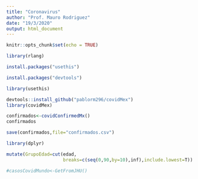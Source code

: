 ---
title: "Coronavirus"
author: "Prof. Mauro Rodriguez"
date: "19/3/2020"
output: html_document
---

```{r setup, include=FALSE}
knitr::opts_chunk$set(echo = TRUE)
```



```{r}
library(rlang)
```

```{r}
install.packages("usethis")
```

```{r}

install.packages("devtools")

```

```{r}
library(usethis)
```


```{r}



devtools::install_github("pablorm296/covidMex")
library(covidMex)

```


```{r}
confirmados<-covidConfirmedMx()
confirmados
```

```{r}
save(confirmados,file="confirmados.csv")
```



```{r}
library(dplyr)

mutate(GrupoEdad=cut(edad,
                     breaks=c(seq(0,90,by=10),inf),include.lowest=T))
```


```{r}
#casosCovidMundo<-GetFromJHU()
```




